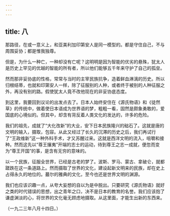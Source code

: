 ```yaml
---
---
---
```

title: 八
---



那路径，在或一意义上，和亚美利加印第安人是同一模型的。都是守住自己，不与周围妥协；都是惟我独尊。

但是，为什么一种亡，一种却没有亡呢？这明明是因为智能的优劣的悬殊，犹太人是历史上罕见的优越的智能的所有者，所以他们能够五千年来守护了自己的孤垒。

然而那非妥协底的性格，常常与当时的主宰民族抗争，造着鲜血淋漓的历史。所以归根结蒂，也就和印第安人一样，除了征服别的人种，或者终于被别的人种征服之外，再没有别的路。假使犹太人竟不改他现在的非妥协底态度。

到这里，我要回到议论的出发点去了。日本人始终安住在《源氏物语》和《徒然草》的传统中，做着使日本语成为世界语的梦，粗粗一看，固然是颇象勇敢的，爱国底的心境似的。但其中，却含有背反着人类文化的发达的，许多的危险。

我们的祖先，成就了“大化改新”的大业，安下日本民族隆兴的础石了。这就是唐的文明的输入，摄取，包容。从此又经过了长久的沉滞的历史之后，我们再试行了“王政维新”这一种外科手术，才又苏醒过来。这就是西洋文明的流入，咀嚼和接种。然而这先以“尊王攘夷”开端的志士的运动，待到尊王之志一成就，便忽而变为“尊王开国”的事，是含有无穷的意味的。

以一个民族，征服全世界，已经是古老的梦了。波斯、罗马、蒙古、拿破仑，就都蹉跌在这一条道路上。然而摄取了世界的文化，建设起新文明来的民族，却在史上占得永久的地位的。蕞尔的雅典的文化，至今也还是世界文明的渊源。

我们也应该识趣一点，从夸大妄想的自以为是中脱出。只要研究《源氏物语》就好之类的时代错误的思想，出之青年之口，决不是日本的教育的名誉。我们应该抱了谦虚渊淡的心，将世界的文化毫无顾虑地摄取。从这里面，才能生出新的东西来。

（一九二三年八月十四日。）